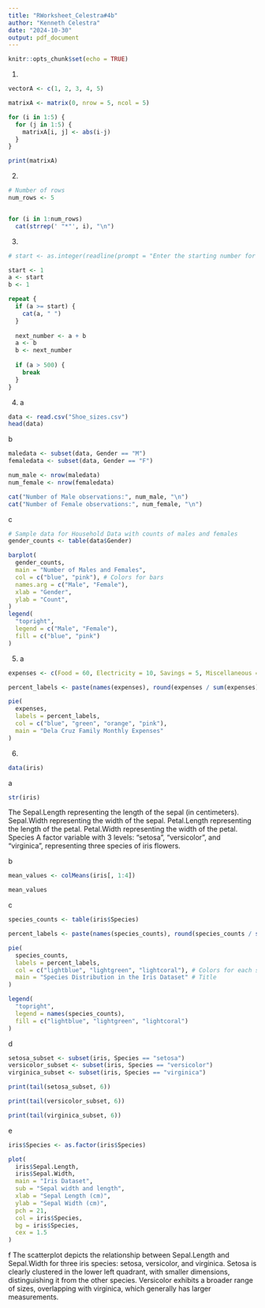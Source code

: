 ```yaml
---
title: "RWorksheet_Celestra#4b"
author: "Kenneth Celestra"
date: "2024-10-30"
output: pdf_document
---
```


```r
knitr::opts_chunk$set(echo = TRUE)
```

1.
```r
vectorA <- c(1, 2, 3, 4, 5)

matrixA <- matrix(0, nrow = 5, ncol = 5)

for (i in 1:5) {
  for (j in 1:5) {
    matrixA[i, j] <- abs(i-j)
  }
}

print(matrixA)

```
2.
```r
# Number of rows
num_rows <- 5


for (i in 1:num_rows) 
  cat(strrep(' "*"', i), "\n")


```
3.
```r
# start <- as.integer(readline(prompt = "Enter the starting number for Fibonacci sequence: "))

start <- 1
a <- start
b <- 1

repeat {
  if (a >= start) {
    cat(a, " ")
  }
  
  next_number <- a + b
  a <- b
  b <- next_number
  
  if (a > 500) {
    break
  }
}
```
4.
a
```r
data <- read.csv("Shoe_sizes.csv")
head(data)
```
b
```r
maledata <- subset(data, Gender == "M")
femaledata <- subset(data, Gender == "F")

num_male <- nrow(maledata)
num_female <- nrow(femaledata)

cat("Number of Male observations:", num_male, "\n")
cat("Number of Female observations:", num_female, "\n")

```
c
```r
# Sample data for Household Data with counts of males and females
gender_counts <- table(data$Gender)

barplot(
  gender_counts,
  main = "Number of Males and Females", 
  col = c("blue", "pink"), # Colors for bars
  names.arg = c("Male", "Female"),
  xlab = "Gender",
  ylab = "Count",
)
legend(
  "topright",
  legend = c("Male", "Female"),
  fill = c("blue", "pink")
)

```
5.
a
```r
expenses <- c(Food = 60, Electricity = 10, Savings = 5, Miscellaneous = 25)

percent_labels <- paste(names(expenses), round(expenses / sum(expenses) * 100, 1), "%")

pie(
  expenses,
  labels = percent_labels,
  col = c("blue", "green", "orange", "pink"),
  main = "Dela Cruz Family Monthly Expenses"
)

```
6.
```r
data(iris)
```
a
```r
str(iris)
```
The Sepal.Length representing the length of the sepal (in centimeters).
Sepal.Width representing the width of the sepal.
Petal.Length representing the length of the petal.
Petal.Width representing the width of the petal.
Species A factor variable with 3 levels: "setosa", "versicolor", and "virginica", representing three species of iris flowers.

b
```r
mean_values <- colMeans(iris[, 1:4])  

mean_values

```
c
```r
species_counts <- table(iris$Species)

percent_labels <- paste(names(species_counts), round(species_counts / sum(species_counts) * 100, 1), "%")

pie(
  species_counts,
  labels = percent_labels,
  col = c("lightblue", "lightgreen", "lightcoral"), # Colors for each species
  main = "Species Distribution in the Iris Dataset" # Title
)

legend(
  "topright",
  legend = names(species_counts),
  fill = c("lightblue", "lightgreen", "lightcoral")
)

```
d
```r
setosa_subset <- subset(iris, Species == "setosa")
versicolor_subset <- subset(iris, Species == "versicolor")
virginica_subset <- subset(iris, Species == "virginica")

print(tail(setosa_subset, 6))

print(tail(versicolor_subset, 6))

print(tail(virginica_subset, 6))

```
e
```r
iris$Species <- as.factor(iris$Species)

plot(
  iris$Sepal.Length,
  iris$Sepal.Width,
  main = "Iris Dataset", 
  sub = "Sepal width and length", 
  xlab = "Sepal Length (cm)",
  ylab = "Sepal Width (cm)", 
  pch = 21,
  col = iris$Species,
  bg = iris$Species, 
  cex = 1.5 
)
```
f
The scatterplot depicts the relationship between Sepal.Length and Sepal.Width for three iris species: setosa, versicolor, and virginica. Setosa is clearly clustered in the lower left quadrant, with smaller dimensions, distinguishing it from the other species. Versicolor exhibits a broader range of sizes, overlapping with virginica, which generally has larger measurements.

